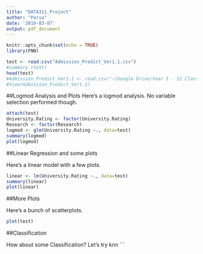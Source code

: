 ```yaml
---
title: "DATA311_Project"
author: "Parsa"
date: '2019-03-07'
output: pdf_document
---
```


```r
knitr::opts_chunk$set(echo = TRUE)
library(FNN)

```
```r
test <- read.csv("Admission_Predict_Ver1.1.csv")
#summary (test)
head(test)
#Admission_Predict_Ver1.1 <- read.csv("~/Google Drive/Year 3 - S2 Class Files/DATA 311/Project/graduate-admissions/Admission_Predict_Ver1.1.csv")
#View(Admission_Predict_Ver1.1)
```

##Logmod Analysis and Plots
Here's a logmod analysis. No variable selection performed though.

```r
attach(test)
University.Rating <- factor(University.Rating)
Research <- factor(Research)
logmod <- glm(University.Rating ~., data=test)
summary(logmod)
plot(logmod)
```
##Linear Regression and some plots

Here's a linear model with a few plots.

```r
linear <- lm(University.Rating ~., data=test)
summary(linear)
plot(linear)
```

##More Plots

Here's a bunch of scatterplots. 
```r
plot(test)
```

##Classification

How about some Classification?
Let's try knn
```


